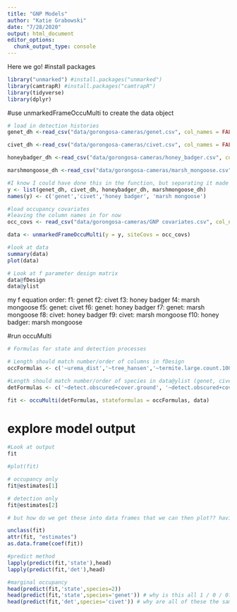 ```yaml
---
title: "GNP Models"
author: "Katie Grabowski"
date: "7/28/2020"
output: html_document
editor_options: 
  chunk_output_type: console
---
```

Here we go!
#install packages 
```r
library("unmarked") #install.packages("unmarked")
library(camtrapR) #install.packages("camtrapR")
library(tidyverse)
library(dplyr)
```

#use unmarkedFrameOccuMulti to create the data object
```r
# load in detection histories
genet_dh <-read_csv("data/gorongosa-cameras/genet.csv", col_names = FALSE) %>% as.matrix()

civet_dh <-read_csv("data/gorongosa-cameras/civet.csv", col_names = FALSE) %>% as.matrix()

honeybadger_dh <-read_csv("data/gorongosa-cameras/honey_badger.csv", col_names = FALSE) %>% as.matrix()

marshmongoose_dh <-read_csv("data/gorongosa-cameras/marsh_mongoose.csv", col_names = FALSE) %>% as.matrix()

#I know I could have done this in the function, but separating it made more sense for me
y <- list(genet_dh, civet_dh, honeybadger_dh, marshmongoose_dh)
names(y) <- c('genet','civet','honey badger', 'marsh mongoose')

#load occupancy covariates
#leaving the column names in for now
occ_covs <- read_csv("data/gorongosa-cameras/GNP covariates.csv", col_names = TRUE) %>% as.data.frame()

data <- unmarkedFrameOccuMulti(y = y, siteCovs = occ_covs)

#look at data
summary(data)
plot(data)

# Look at f parameter design matrix
data@fDesign
data@ylist
```
my f equation order: 
f1: genet
f2: civet
f3: honey badger
f4: marsh mongoose
f5: genet: civet
f6: genet: honey badger
f7: genet: marsh mongoose
f8: civet: honey badger
f9: civet: marsh mongoose
f10: honey badger: marsh mongoose

#run occuMulti
```r
# Formulas for state and detection processes

# Length should match number/order of columns in fDesign
occFormulas <- c('~urema_dist','~tree_hansen','~termite.large.count.100m','~lion_camera','~1','~1','~1','~1','~1','~1', '0', '0', '0', '0', '0')

#Length should match number/order of species in data@ylist (genet, civet, honey badger, marsh mongoose)
detFormulas <- c('~detect.obscured+cover.ground', '~detect.obscured+cover.ground', '~detect.obscured+cover.ground', '~detect.obscured+cover.ground')

fit <- occuMulti(detFormulas, stateformulas = occFormulas, data)
```

# explore model output
```r
#Look at output
fit

#plot(fit)

# occupancy only
fit@estimates[1]

# detection only
fit@estimates[2]

# but how do we get these into data frames that we can then plot?? having trouble with S4 object conversion... as.data.frame, as_tibble, tidy, as.matrix don't work

unclass(fit) 
attr(fit, "estimates") 
as.data.frame(coef(fit))

#predict method
lapply(predict(fit,'state'),head)
lapply(predict(fit,'det'),head)

#marginal occupancy
head(predict(fit,'state',species=2))
head(predict(fit,'state',species='genet')) # why is this all 1 / 0 / 0?
head(predict(fit,'det',species='civet')) # why are all of these the same?
```

